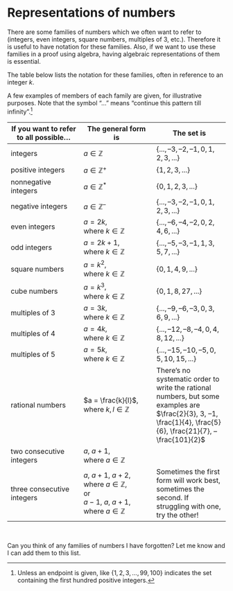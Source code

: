 # Representations of numbers

There are some families of numbers which we often want to refer to (integers, even integers, square numbers, multiples of $3$, etc.). Therefore it is useful to have notation for these families. Also, if we want to use these families in a proof using algebra, having algebraic representations of them is essential.

The table below lists the notation for these families, often in reference to an integer $k$. 

A few examples of members of each family are given, for illustrative purposes. Note that the symbol “...” means “continue this pattern till infinity”.^[Unless an endpoint is given, like $\{1, 2, 3, ..., 99, 100\}$ indicates the set containing the first hundred positive integers.]

**If you want to refer to all possible...** | **The general form is** | **The set is**
-- | -- | --
integers | $a \in \mathbb{Z}$ | $\{..., –3, –2, –1, 0, 1, 2, 3, ...\}$ 
positive integers | $a \in \mathbb{Z}^+$ | $\{1, 2, 3, ...\}$ 
nonnegative integers | $a \in \mathbb{Z}^*$ | $\{ 0, 1, 2, 3, ...\}$ 
negative integers | $a \in \mathbb{Z}^–$ | $\{..., –3, –2, –1, 0, 1, 2, 3, ...\}$ 
even integers | $a = 2k$,  <br /> where $k \in \mathbb{Z}$ | $\{..., –6, –4, –2, 0, 2, 4, 6, ...\}$ 
odd integers | $a = 2k + 1$, <br /> where $k \in \mathbb{Z}$ | $\{..., –5, –3, –1, 1, 3, 5, 7, ...\}$ 
square numbers | $a = k^2$, <br /> where $k \in \mathbb{Z}$ | $\{0, 1, 4, 9, ...\}$
cube numbers | $a = k^3$, <br /> where $k \in \mathbb{Z}$ | $\{0, 1, 8, 27, ...\}$
multiples of 3 | $a = 3k$, <br /> where $k \in \mathbb{Z}$ | $\{..., –9, –6, –3, 0, 3, 6, 9, ...\}$ 
multiples of 4 | $a = 4k$, <br /> where $k \in \mathbb{Z}$ | $\{..., –12, –8, –4, 0, 4, 8, 12, ...\}$ 
multiples of 5 | $a = 5k$, <br /> where $k \in \mathbb{Z}$ | $\{..., –15, –10, –5, 0, 5, 10, 15, ...\}$ 
rational numbers | $a = \frac{k}{l}$, <br /> where $k,l \in \mathbb{Z}$ | There's no systematic order to write the rational numbers, but some examples are $\frac{2}{3}, 3, –1, \frac{1}{4}, \frac{5}{6}, \frac{21}{7}, –\frac{101}{2}$  
two consecutive integers | $a$, $a + 1$, <br /> where $a \in \mathbb{Z}$ |   
three consecutive integers | $a$, $a + 1$, $a + 2$, <br /> where $a \in \mathbb{Z}$, <br />  or <br />  $a-1$, $a$, $a + 1$, <br /> where $a \in \mathbb{Z}$  | Sometimes the first form will work best, sometimes the second. If struggling with one, try the other!

 <br /> 
 
Can you think of any families of numbers I have forgotten? Let me know and I can add them to this list.
